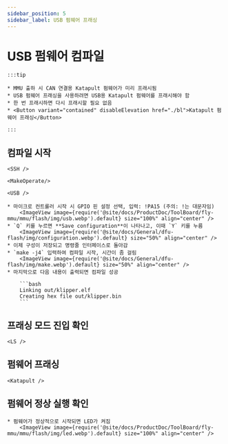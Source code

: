 ```yaml
---
sidebar_position: 5
sidebar_label: USB 펌웨어 프래싱
---
```





# USB 펌웨어 컴파일

    :::tip

    * MMU 출하 시 CAN 연결용 Katapult 펌웨어가 미리 프래시됨
    * USB 펌웨어 프래싱을 사용하려면 USB용 Katapult 펌웨어를 프래시해야 함
    * 한 번 프래시하면 다시 프래시할 필요 없음
    * <Button variant="contained" disableElevation href="./bl">Katapult 펌웨어 프래싱</Button>

    :::

## 컴파일 시작

    <SSH />

    <MakeOperate/>

    <USB />

    * 마이크로 컨트롤러 시작 시 GPIO 핀 설정 선택, 입력: !PA15 (주의: !는 대문자임)
        <ImageView image={require('@site/docs/ProductDoc/ToolBoard/fly-mmu/mmu/flash/img/usb.webp').default} size="100%" align="center" />
    * `Q` 키를 누르면 **Save configuration**이 나타나고, 이때 `Y` 키를 누름
        <ImageView image={require('@site/docs/General/dfu-flash/img/configuration.webp').default} size="50%" align="center" />
    * 이제 구성이 저장되고 명령줄 인터페이스로 돌아감
    * `make -j4` 입력하여 컴파일 시작, 시간이 좀 걸림
        <ImageView image={require('@site/docs/General/dfu-flash/img/make.webp').default} size="50%" align="center" />
    * 마지막으로 다음 내용이 출력되면 컴파일 성공

        ```bash
        Linking out/klipper.elf
        Creating hex file out/klipper.bin
        ```

## 프래싱 모드 진입 확인


    <LS />


## 펌웨어 프래싱
    
    <Katapult />

## 펌웨어 정상 실행 확인

    * 펌웨어가 정상적으로 시작되면 LED가 켜짐
        <ImageView image={require('@site/docs/ProductDoc/ToolBoard/fly-mmu/mmu/flash/img/led.webp').default} size="100%" align="center" />
